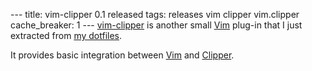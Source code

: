 ---
title: vim-clipper 0.1 released
tags: releases vim clipper vim.clipper
cache_breaker: 1
---
[https://github.com/wincent/vim-clipper vim-clipper] is another small [[Vim]] plug-in that I just extracted from [https://github.com/wincent/wincent my dotfiles].

It provides basic integration between [[Vim]] and [[Clipper]].
